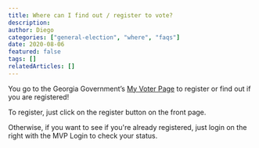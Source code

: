 ```yaml
---
title: Where can I find out / register to vote?
description:
author: Diego
categories: ["general-election", "where", "faqs"]
date: 2020-08-06
featured: false
tags: []
relatedArticles: []
---
```


You go to the Georgia Government’s [My Voter Page](https://www.mvp.sos.ga.gov/) to register or find out if you are registered!

To register, just click on the register button on the front page.

Otherwise, if you want to see if you're already registered, just login on the right with the MVP Login to check your status.

